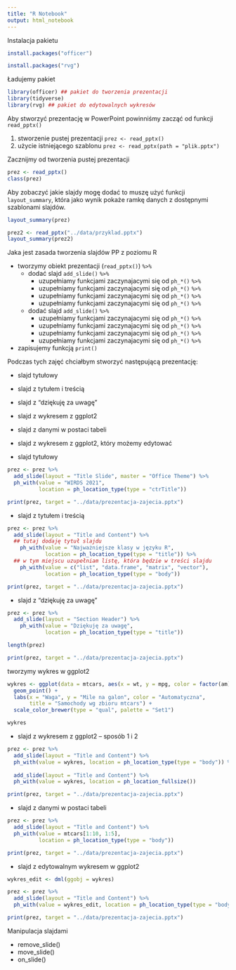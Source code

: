 ```yaml
---
title: "R Notebook"
output: html_notebook
---
```


Instalacja pakietu

```r
install.packages("officer")
```

```r
install.packages("rvg") 
```

Ładujemy pakiet

```r
library(officer) ## pakiet do tworzenia prezentacji
library(tidyverse)
library(rvg) ## pakiet do edytowalnych wykresów
```

Aby stworzyć prezentację w PowerPoint powinniśmy zacząć od funkcji `read_pptx()`

1. stworzenie pustej prezentacji `prez <- read_pptx()`
2. użycie istniejącego szablonu `prez <- read_pptx(path = "plik.pptx")`


Zacznijmy od tworzenia pustej prezentacji

```r
prez <- read_pptx()
class(prez)
```
Aby zobaczyć jakie slajdy mogę dodać to muszę użyć funkcji `layout_summary`, która jako wynik pokaże ramkę danych z dostępnymi szablonami slajdów.

```r
layout_summary(prez)
```

```r
prez2 <- read_pptx("../data/przyklad.pptx")
layout_summary(prez2)
```

Jaka jest zasada tworzenia slajdów PP z poziomu R

- tworzymy obiekt prezentacji (`read_pptx()`) `%>%`
  - dodać slajd `add_slide()` `%>%`
    - uzupełniamy funkcjami zaczynajacymi się od `ph_*()` `%>%`
    - uzupełniamy funkcjami zaczynajacymi się od `ph_*()` `%>%`
    - uzupełniamy funkcjami zaczynajacymi się od `ph_*()` `%>%`
    - uzupełniamy funkcjami zaczynajacymi się od `ph_*()` `%>%`
  - dodać slajd `add_slide()` `%>%`
    - uzupełniamy funkcjami zaczynajacymi się od `ph_*()` `%>%`
    - uzupełniamy funkcjami zaczynajacymi się od `ph_*()` `%>%`
    - uzupełniamy funkcjami zaczynajacymi się od `ph_*()` `%>%`
    - uzupełniamy funkcjami zaczynajacymi się od `ph_*()` `%>%`
- zapisujemy funkcją `print()`


Podczas tych zajęć chciałbym stworzyć następującą prezentację:

+ slajd tytułowy
+ slajd z tytułem i treścią
+ slajd z "dziękuję za uwagę"
+ slajd z wykresem z ggplot2
+ slajd z danymi w postaci tabeli
+ slajd z wykresem z ggplot2, który możemy edytować

+ slajd tytułowy

```r
prez <- prez %>%
  add_slide(layout = "Title Slide", master = "Office Theme") %>%
  ph_with(value = "WIRDS 2021",
          location = ph_location_type(type = "ctrTitle"))

print(prez, target = "../data/prezentacja-zajecia.pptx")
```

+ slajd z tytułem i treścią

```r
prez <- prez %>%
  add_slide(layout = "Title and Content") %>%
  ## tutaj dodaję tytuł slajdu
    ph_with(value = "Najważniejsze klasy w języku R",
            location = ph_location_type(type = "title")) %>%
  ## w tym miejscu uzupełniam listę, która będzie w treści slajdu
    ph_with(value = c("list", "data.frame", "matrix", "vector"),
            location = ph_location_type(type = "body"))

print(prez, target = "../data/prezentacja-zajecia.pptx")
```

+ slajd z "dziękuję za uwagę"

```r
prez <- prez %>%
  add_slide(layout = "Section Header") %>%
    ph_with(value = "Dziękuję za uwagę", 
            location = ph_location_type(type = "title"))

length(prez)

print(prez, target = "../data/prezentacja-zajecia.pptx")
```


tworzymy wykres w ggplot2

```r
wykres <- ggplot(data = mtcars, aes(x = wt, y = mpg, color = factor(am))) + 
  geom_point() +
  labs(x = "Waga", y = "Mile na galon", color = "Automatyczna",
       title = "Samochody wg zbioru mtcars") + 
  scale_color_brewer(type = "qual", palette = "Set1")

wykres
```

+ slajd z wykresem z ggplot2 -- sposób 1 i 2

```r
prez <- prez %>%
  add_slide(layout = "Title and Content") %>%
  ph_with(value = wykres, location = ph_location_type(type = "body")) %>%
  
  add_slide(layout = "Title and Content") %>%
  ph_with(value = wykres, location = ph_location_fullsize())

print(prez, target = "../data/prezentacja-zajecia.pptx")
```

+ slajd z danymi w postaci tabeli

```r
prez <- prez %>%
  add_slide(layout = "Title and Content") %>%
  ph_with(value = mtcars[1:10, 1:5], 
          location = ph_location_type(type = "body"))

print(prez, target = "../data/prezentacja-zajecia.pptx")
```



+ slajd z edytowalnym wykresem w ggplot2

```r
wykres_edit <- dml(ggobj = wykres)

prez <- prez %>%
  add_slide(layout = "Title and Content") %>%
  ph_with(value = wykres_edit, location = ph_location_type(type = "body"))

print(prez, target = "../data/prezentacja-zajecia.pptx")
```

Manipulacja slajdami

- remove_slide()
- move_slide()
- on_slide() 

